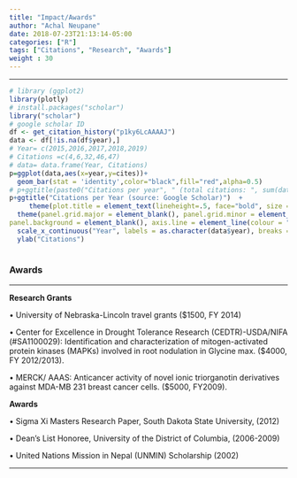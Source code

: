 ```yaml
---
title: "Impact/Awards"
author: "Achal Neupane"
date: 2018-07-23T21:13:14-05:00
categories: ["R"]
tags: ["Citations", "Research", "Awards"]
weight : 30
---
```


***
```r
# library (ggplot2)
library(plotly)
# install.packages("scholar")
library("scholar")
# google scholar ID
df <- get_citation_history("p1ky6LcAAAAJ")
data <- df[!is.na(df$year),]
# Year= c(2015,2016,2017,2018,2019)
# Citations =c(4,6,32,46,47)
# data= data.frame(Year, Citations)
p=ggplot(data,aes(x=year,y=cites))+
  geom_bar(stat = 'identity',color="black",fill="red",alpha=0.5)
# p+ggtitle(paste0("Citations per year", " (total citations: ", sum(data$cites) , "; total articles: ", get_num_articles("p1ky6LcAAAAJ"),")"))  + 
p+ggtitle("Citations per Year (source: Google Scholar)")  + 
     theme(plot.title = element_text(lineheight=.5, face="bold", size = 16), text = element_text(size=16)) +
  theme(panel.grid.major = element_blank(), panel.grid.minor = element_blank(),
panel.background = element_blank(), axis.line = element_line(colour = "black")) + 
  scale_x_continuous("Year", labels = as.character(data$year), breaks = data$year) +
  ylab("Citations")
  
```


### Awards

***
**Research Grants**

•	University of Nebraska-Lincoln travel grants ($1500, FY 2014)

•	Center for Excellence in Drought Tolerance Research (CEDTR)-USDA/NIFA
(#SA1100029): Identification and characterization of mitogen-activated protein
kinases (MAPKs) involved in root nodulation in Glycine max. ($4000, FY
2012/2013).

• MERCK/ AAAS: Anticancer activity of novel ionic triorganotin derivatives
against MDA-MB 231 breast cancer cells. ($5000, FY2009).

**Awards**

•	Sigma Xi Masters Research Paper, South Dakota State University,	(2012)

•	Dean’s List Honoree, University of the District of Columbia, (2006-2009)

•	United Nations Mission in Nepal (UNMIN) Scholarship (2002)

***